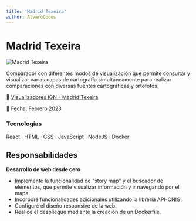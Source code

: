 ```yaml
---
title: 'Madrid Texeira'
author: AlvaroCodes
---
```


# Madrid Texeira

<img
  src="/porfolio/images/madrid-texeira.webp"
  alt="Madrid Texeira"
  transition:name="Madrid Texeira"
/>

Comparador con diferentes modos de visualización que permite consultar y visualizar varias capas de cartografía simultáneamente para realizar comparaciones con diversas fuentes cartográficas y ortofotos.

🔗 [Visualizadores IGN - Madrid Texeira](https://visualizadores.ign.es/madrid-texeira/)

📅 Fecha: Febrero 2023

### Tecnologías 
React · HTML · CSS · JavaScript · NodeJS · Docker

## Responsabilidades

**Desarrollo de web desde cero** 
- Implementé la funcionalidad de "story map" y el buscador de elementos, que permite visualizar información y ir navegando por el mapa.
- Incorporé funcionalidades adicionales utilizando la librería API-CNIG.
- Configuré el diseño responsive de la web.
- Realicé el despliegue mediante la creación de un Dockerfile.
